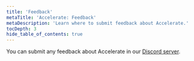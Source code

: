 ```yaml
---
title: 'Feedback'
metaTitle: 'Accelerate: Feedback'
metaDescription: 'Learn where to submit feedback about Accelerate.'
tocDepth: 3
hide_table_of_contents: true
---
```


<TopBlock>

You can submit any feedback about Accelerate in our [Discord server](https://pris.ly/discord?utm_source=docs&utm_campaign=tracking-cta&utm_medium=intro-text).

</TopBlock>
